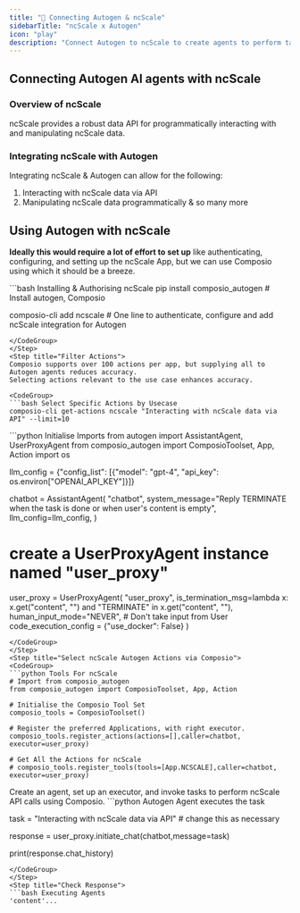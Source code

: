 ```yaml
---
title: "🚀 Connecting Autogen & ncScale"
sidebarTitle: "ncScale x Autogen"
icon: "play"
description: "Connect Autogen to ncScale to create agents to perform tasks using natural language"
---
```


## Connecting Autogen AI agents with ncScale

### Overview of ncScale

ncScale provides a robust data API for programmatically interacting with and manipulating ncScale data.

### Integrating ncScale with Autogen

Integrating ncScale & Autogen can allow for the following:

1. Interacting with ncScale data via API
2. Manipulating ncScale data programmatically
& so many more

## Using Autogen with ncScale

<Steps>
<Step title="Setting Up the Environment">

**Ideally this would require a lot of effort to set up** like authenticating, configuring, and setting up the ncScale App, but we can use Composio using which it should be a breeze.

<CodeGroup>
```bash Installing & Authorising ncScale
pip install composio_autogen # Install autogen, Composio 

composio-cli add ncscale # One line to authenticate, configure and add ncScale integration for Autogen
```
</CodeGroup>
</Step>
<Step title="Filter Actions">
Composio supports over 100 actions per app, but supplying all to Autogen agents reduces accuracy.
Selecting actions relevant to the use case enhances accuracy.

<CodeGroup>
```bash Select Specific Actions by Usecase
composio-cli get-actions ncscale "Interacting with ncScale data via API" --limit=10
```
</CodeGroup>

</Step>
<Step title="Import Base Packages">

<CodeGroup>
```python Initialise Imports
from autogen import AssistantAgent, UserProxyAgent
from composio_autogen import ComposioToolset, App, Action
import os

llm_config = {"config_list": [{"model": "gpt-4", "api_key": os.environ["OPENAI_API_KEY"]}]}

chatbot = AssistantAgent(
    "chatbot",
    system_message="Reply TERMINATE when the task is done or when user's content is empty",
    llm_config=llm_config,
)

# create a UserProxyAgent instance named "user_proxy"
user_proxy = UserProxyAgent(
    "user_proxy",
    is_termination_msg=lambda x: x.get("content", "") and "TERMINATE" in x.get("content", ""),
    human_input_mode="NEVER", # Don't take input from User
    code_execution_config = {"use_docker": False}
)
```
</CodeGroup>
</Step>
<Step title="Select ncScale Autogen Actions via Composio">
<CodeGroup>
```python Tools For ncScale
# Import from composio_autogen
from composio_autogen import ComposioToolset, App, Action

# Initialise the Composio Tool Set
composio_tools = ComposioToolset()

# Register the preferred Applications, with right executor. 
composio_tools.register_actions(actions=[],caller=chatbot, executor=user_proxy)

# Get All the Actions for ncScale
# composio_tools.register_tools(tools=[App.NCSCALE],caller=chatbot, executor=user_proxy) 
```
</CodeGroup>
</Step>
<Step title="Execute the Agent">
Create an agent, set up an executor, and invoke tasks to perform ncScale API calls using Composio. 
<CodeGroup>
```python Autogen Agent executes the task

task = "Interacting with ncScale data via API" # change this as necessary

response = user_proxy.initiate_chat(chatbot,message=task)

print(response.chat_history)
```
</CodeGroup>
</Step>
<Step title="Check Response">
```bash Executing Agents
'content'...
```
</Step>
</Steps>
